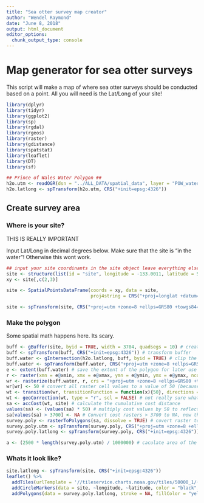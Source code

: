 ```yaml
---
title: "Sea otter survey map creator"
author: "Wendel Raymond"
date: "June 8, 2018"
output: html_document
editor_options: 
  chunk_output_type: console
---
```


# Map generator for sea otter surveys
This script will make a map of where sea otter surveys should be conducted based on a point. All you will need is the Lat/Long of your site!

```r
library(dplyr)
library(tidyr)
library(ggplot2)
library(sp)
library(rgdal)
library(rgeos)
library(raster)
library(gdistance)
library(spatstat)
library(leaflet)
library(DT)
library(sf)
```

```r
## Prince of Wales Water Polygon ##
h2o.utm <- readOGR(dsn = "../ALL_DATA/spatial_data", layer = "POW_water_UTM")
h2o.latlong <- spTransform(h2o.utm, CRS("+init=epsg:4326"))
```

## Create survey area
### Where is your site? 

THIS IS REALLY IMPORTANT

Input Lat/Long in decimal degrees below. Make sure that the site is "in the water"! Otherwise this wont work.
```r
## input your site coordinants in the site object leave everything else the same ##
site <- structure(list(id = "site", longitude = -133.0011, latitude = 55.344914), .Names = c("id", "longitude", "latitude"), class = "data.frame", row.names = c(NA, -1L))
xy <- site[,c(2,3)]

site <- SpatialPointsDataFrame(coords = xy, data = site,
                               proj4string = CRS("+proj=longlat +datum=WGS84 +ellps=WGS84 +towgs84=0,0,0"))

site <- spTransform(site, CRS("+proj=utm +zone=8 +ellps=GRS80 +towgs84=0,0,0"))
```

### Make the polygon
Some spatial math happens here. Its scary.
```r
buff <- gBuffer(site, byid = TRUE, width = 3704, quadsegs = 10) # create buffer
buff <- spTransform(buff, CRS("+init=epsg:4326")) # transform buffer
buff.water <- gIntersection(h2o.latlong, buff, byid = TRUE) # clip the buffer area by water so we only have water area left
buff.water <- spTransform(buff.water, CRS("+proj=utm +zone=8 +ellps=GRS80 +towgs84=0,0,0")) # change projection back to UTM
e <- extent(buff.water) # save the extent of the polygon for later use
r <- raster(xmn = e@xmin, xmx = e@xmax, ymn = e@ymin, ymx = e@ymax, ncol = (e@xmax - e@xmin) / 50, nrow = (e@ymax - e@ymin) / 50, crs = "+proj=utm +zone=8 +ellps=GRS80 +towgs84=0,0,0") # create a raster with 50 X 50 meter grid cells. This raster is "empty"
wr <- rasterize(buff.water, r, crs = "+proj=utm +zone=8 +ellps=GRS80 +towgs84=0,0,0") # append water polygon data to raster. This raster is "full"
wr[wr] <- 50 # convert all raster cell values to a value of 50 (because 50 meters)
wt <- transition(wr, transitionFunction = function(x){50}, directions = 8) # conver raster to transition layer (required for accCost() below)
wt <- geoCorrection(wt, type = "r", scl = FALSE) # not really sure what this actually does but you have to do it
sa <- accCost(wt, site) # calculate the cumulative cost distance
values(sa) <- (values(sa) * 50) # multiply cost values by 50 to reflect cost in terms of actual distance
sa[values(sa) > 3700] <- NA # Convert cost rasters > 3700 to NA, now the raster will reflect the true survey area
survey.poly <- rasterToPolygons(sa, dissolve = TRUE) # covert raster to polygon
survey.poly.utm <- spTransform(survey.poly, CRS("+proj=utm +zone=8 +ellps=GRS80 +towgs84=0,0,0,0,0,0,0 +units=m +no_defs")) # define projection
survey.poly.latlong <- spTransform(survey.poly, CRS("+init=epsg:4326"))

a <- (2500 * length(survey.poly.utm) / 1000000) # caculate area of the polygon in sq km. 2500 becasue 50*50=2500 #calculate area
```

### Whats it look like?
```r
site.latlong <- spTransform(site, CRS("+init=epsg:4326"))
leaflet() %>% 
  addTiles(urlTemplate = '//tileservice.charts.noaa.gov/tiles/50000_1/{z}/{x}/{y}.png') %>% 
  addCircleMarkers(data = site, ~longitude, ~latitude, color = "black", fillOpacity = 1, stroke = FALSE, radius = 5) %>% 
  addPolygons(data = survey.poly.latlong, stroke = NA, fillColor = "yellow", fillOpacity = 0.5, group = "POW")
```


